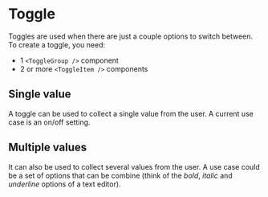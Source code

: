 
<Meta of={ToggleStories} />

# Toggle

Toggles are used when there are just a couple options to switch between. To create a toggle, you need:

- 1 `<ToggleGroup />` component
- 2 or more `<ToggleItem />` components

## Single value

A toggle can be used to collect a single value from the user. A current use case is an on/off setting.

<Canvas of={ToggleStories.SingleValue} />

## Multiple values

It can also be used to collect several values from the user. A use case could be a set of options that can be combine (think of the _bold_, _italic_ and _underline_ options of a text editor).

<Canvas of={ToggleStories.MultipleValues} />
